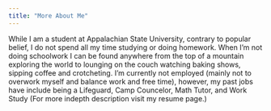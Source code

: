 ```yaml
---
title: "More About Me"
---
```


While I am a student at Appalachian State University, contrary to popular belief, I do not spend all my time studying or doing homework.
When I'm not doing schoolwork I can be found anywhere from the top of a mountain exploring the world to lounging on the couch watching baking shows, sipping coffee and crotcheting.
I'm currently not employed (mainly not to overwork myself and balance work and free time), however, my past jobs have include being a Lifeguard, Camp Councelor, Math Tutor, and Work Study (For more indepth description visit my resume page.)